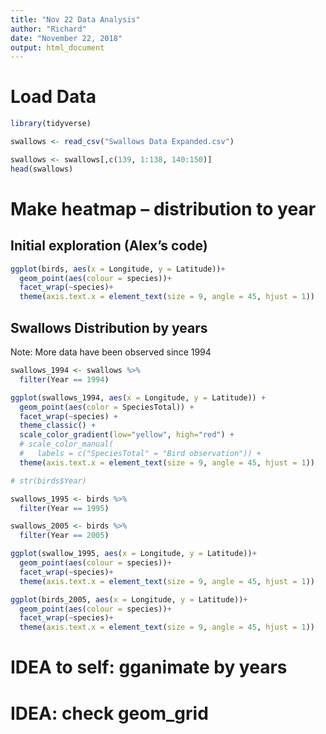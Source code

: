 ---
title: "Nov 22 Data Analysis"
author: "Richard"
date: "November 22, 2018"
output: html_document
---

# Load Data

```{r}
library(tidyverse)

swallows <- read_csv("Swallows Data Expanded.csv")

swallows <- swallows[,c(139, 1:138, 140:150)]
head(swallows)
```

# Make heatmap -- distribution to year

## Initial exploration (Alex's code)

```{r}
ggplot(birds, aes(x = Longitude, y = Latitude))+
  geom_point(aes(colour = species))+
  facet_wrap(~species)+
  theme(axis.text.x = element_text(size = 9, angle = 45, hjust = 1))
```

## Swallows Distribution by years

Note: More data have been observed since 1994

```{r}
swallows_1994 <- swallows %>%
  filter(Year == 1994)

ggplot(swallows_1994, aes(x = Longitude, y = Latitude)) +
  geom_point(aes(color = SpeciesTotal)) +
  facet_wrap(~species) +
  theme_classic() +
  scale_color_gradient(low="yellow", high="red") +
  # scale_color_manual(
  #   labels = c("SpeciesTotal" = "Bird observation")) +
  theme(axis.text.x = element_text(size = 9, angle = 45, hjust = 1))
```



```{r}
# str(birds$Year)

swallows_1995 <- birds %>% 
  filter(Year == 1995)

swallows_2005 <- birds %>% 
  filter(Year == 2005)

ggplot(swallow_1995, aes(x = Longitude, y = Latitude))+
  geom_point(aes(colour = species))+
  facet_wrap(~species)+
  theme(axis.text.x = element_text(size = 9, angle = 45, hjust = 1))

ggplot(birds_2005, aes(x = Longitude, y = Latitude))+
  geom_point(aes(colour = species))+
  facet_wrap(~species)+
  theme(axis.text.x = element_text(size = 9, angle = 45, hjust = 1))
```

# IDEA to self: gganimate by years
# IDEA: check geom_grid